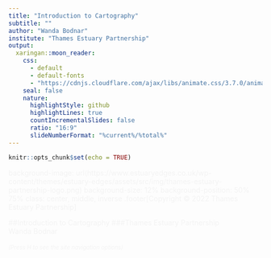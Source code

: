 ---
title: "Introduction to Cartography"
subtitle: ""
author: "Wanda Bodnar"
institute: "Thames Estuary Partnership"
output:
  xaringan::moon_reader:
    css:
      - default
      - default-fonts 
      - "https://cdnjs.cloudflare.com/ajax/libs/animate.css/3.7.0/animate.min.css"
    seal: false
    nature:
      highlightStyle: github
      highlightLines: true
      countIncrementalSlides: false
      ratio: "16:9"
      slideNumberFormat: "%current%/%total%"
---

```{r setup, echo = FALSE, message = FALSE, warning = FALSE}
knitr::opts_chunk$set(echo = TRUE)
```

background-image: url(https://www.estuaryedges.co.uk/wp-content/themes/estuary-edges/assets/src/img/thames-estuary-partnership-logo.png)
background-size: 12%
background-position: 50% 75%
class: center, middle, inverse
.footer[Copyright © 2022 Thames Estuary Partnership]


##Introduction to Cartography
###Thames Estuary Partnership <br> Wanda Bodnar <br><br> <i style=font-size:80%;>(Press H to see the site navigation options)</i>
<br>
<br>
<br>

<style>
h1, h2, h3, h4, h5, p {
  color: #f3f3f3;
}
.inverse {
  background-color: #101720;
}
.inverse h1, .inverse h2, .inverse h3, .inverse h4, .inverse h5, .inverse p {
  color: #f3f3f3;
}
.footer {
    color: #a5704a;
    position: fixed;
    top: 96%;
    left: 0;
    text-align: center;
    width: 100%;
    font-size:50%;
}
<style>

---

background-image: url(https://raw.githubusercontent.com/ThamesEstuaryPartnership/roadmap/main/img/1.png)
background-size: cover
.text[© Johannes Plenio]

<style>
.text {
    color: #ffffff;
    position: fixed;
    top: 96%;
    left: 2%;
    text-align: left;
    width: 100%;
    font-size:50%;
}
<style>

---

background-image: url(https://www.estuaryedges.co.uk/wp-content/themes/estuary-edges/assets/src/img/thames-estuary-partnership-logo.png)
background-size: 100px
background-position: 98% 4%

### Table of contents

--

* Spatial thinking & intelligence

--

* History 

--

* Map making

--

* Map types

--

* Map design

--

* Summary

--

* Case studies

<style>
h1, h2, h3, p {
  color: #003462;
}
<style>

---

class: center, middle, inverse

#Spatial thinking & intelligence

<br>
<style>
.inverse h1, .inverse h2, .inverse h3, .inverse h4, .inverse h5, .inverse p {
  color: #f3f3f3;
}
.inverse h6 {
  color: #fff2f4;
}
a:link {
  color: #019ed8;
}
a:visited {
  color: #019ed8;
}
.footer {
    color: #a5704a;
    position: fixed;
    top: 96%;
    left: 0;
    text-align: center;
    width: 100%;
    font-size:50%;
}
<style>

---

background-image: url(https://www.estuaryedges.co.uk/wp-content/themes/estuary-edges/assets/src/img/thames-estuary-partnership-logo.png)
background-size: 100px
background-position: 98% 4%

### Spatial thinking & intelligence

*"An important set of competencies for examining the world around us. These skills enable the geographer to visualise and analyse spatial relationships between objects, such as location, distance, direction, shape and pattern."* (The Association of American Geographers, 2008)

--

The capacity to imagine or visualise: 

--

<center><img src="https://raw.githubusercontent.com/ThamesEstuaryPartnership/booklet/main/Figures/carto1.png" width = "700" height = "auto"></center>
<center><p class="caption"></p></center>

--

- Positions of objects

--

- Their shapes

--

- Their spatial relations to one another and the movement they make to form new spatial relations


<style>
h1, h2, h3, p, ul {
  color: #003462;
}
<style>

---

background-image: url(https://www.estuaryedges.co.uk/wp-content/themes/estuary-edges/assets/src/img/thames-estuary-partnership-logo.png)
background-size: 100px
background-position: 98% 4%

### Spatial thinking & intelligence

For example:

--

- Packing up a bag

--

- Jigsaw puzzle

--

- Getting from A to B (e.g. Google Maps or hardcopy map)

--

- Assembling a furniture

<center><img src="https://cartoonresearch.com/wp-content/uploads/2015/05/Friends1.jpg" width = "400" height = "auto"></center>
<center><p class="caption"></p></center>


<style>
h1, h2, h3, p, ul {
  color: #003462;
}
<style>

---

background-image: url(https://www.estuaryedges.co.uk/wp-content/themes/estuary-edges/assets/src/img/thames-estuary-partnership-logo.png)
background-size: 100px
background-position: 98% 4%

### Spatial thinking & intelligence

Skills:

- Spatial perception: the ability to perceive spatial relationships in respect to the orientation of one’s body.

<center><img src="https://raw.githubusercontent.com/ThamesEstuaryPartnership/booklet/main/Figures/carto2.png" width = "800" height = "auto"></center>
<center><p class="caption"></p></center>

<style>
h1, h2, h3, p, ul {
  color: #003462;
}
<style>

---

background-image: url(https://www.estuaryedges.co.uk/wp-content/themes/estuary-edges/assets/src/img/thames-estuary-partnership-logo.png)
background-size: 100px
background-position: 98% 4%

### Spatial thinking & intelligence

Skills:

- Mental rotation: manipulation of objects in our head.

<center><img src="https://raw.githubusercontent.com/ThamesEstuaryPartnership/booklet/main/Figures/carto3.jpg" width = "500" height = "auto"></center>
<center><p class="caption"></p></center>


<style>
h1, h2, h3, p, ul {
  color: #003462;
}
<style>

---

background-image: url(https://www.estuaryedges.co.uk/wp-content/themes/estuary-edges/assets/src/img/thames-estuary-partnership-logo.png)
background-size: 100px
background-position: 98% 4%

### Spatial thinking & intelligence

Skills:

- Disembedding: separating objects from a complicated background.

<center><img src="https://www.frontiersin.org/files/Articles/502247/frym-08-00050-HTML-r1/image_m/figure-2.jpg" width = "350" height = "auto"></center>
<center><p class="caption">(Souce: frontiers)</p></center>

<style>
h1, h2, h3, p, il, ul, p.caption {
  color: #003462;
}
<style>

---

background-image: url(https://www.estuaryedges.co.uk/wp-content/themes/estuary-edges/assets/src/img/thames-estuary-partnership-logo.png)
background-size: 100px
background-position: 98% 4%

### Spatial thinking & intelligence

Skills:

- Spatial scaling: transforming information between different sizes.

<center><img src="https://www.frontiersin.org/files/Articles/502247/frym-08-00050-HTML-r1/image_m/figure-3.jpg" width = "500" height = "auto"></center>
<center><p class="caption">(Souce: frontiers)</p></center>

<style>
h1, h2, h3, p, il, ul, p.caption {
  color: #003462;
}
<style>

---

background-image: url(https://www.estuaryedges.co.uk/wp-content/themes/estuary-edges/assets/src/img/thames-estuary-partnership-logo.png)
background-size: 100px
background-position: 98% 4%

### Spatial thinking & intelligence

Skills:

- Navigation: moving around in the environment.

<center><img src="https://s3.amazonaws.com/gs-waymarking-images/321a9322-e7e8-4827-8cfc-72c07c759fd4.jpg" width = "600" height = "auto"></center>
<center><p class="caption"></p></center>

<style>
h1, h2, h3, p, ul {
  color: #003462;
}
<style>

---

background-image: url(https://www.estuaryedges.co.uk/wp-content/themes/estuary-edges/assets/src/img/thames-estuary-partnership-logo.png)
background-size: 100px
background-position: 98% 4%

### Spatial thinking & intelligence

Skills:

- Recognising patterns and shapes: the ability to retain an image of the simple figure in mind, and look for it by suppressing objects irrelevant to the task at hand.


<center><img src="https://images.immediate.co.uk/production/volatile/sites/21/2019/03/1282046685197-1pvexfsuoinjn-e19ad83.jpg?webp=true&quality=90&resize=620%2C413" width = "500" height = "auto"></center>
--

<center><h3>What is wrong with this map?</h3></center>

<style>
h1, h2, h3, p, il, ul, p.caption {
  color: #003462;
}
<style>

???

Full docking stations are shown in red with a yellow circle around them, whilst nearly full are red with a sliding scale down through purple to blue with a blue outline – the latter being totally empty.
https://www.bikeradar.com/news/new-map-reveals-use-patterns-of-boris-bikes/

---

background-image: url(https://www.estuaryedges.co.uk/wp-content/themes/estuary-edges/assets/src/img/thames-estuary-partnership-logo.png)
background-size: 100px
background-position: 98% 4%

### Spatial thinking & intelligence

Why is spatial thinking important?

--

When looking at a map, it is good to be able identify spatial relationships:

 - Adjacent 
 
<center><img src="https://raw.githubusercontent.com/ThamesEstuaryPartnership/booklet/main/Figures/next.png" width = "700" height = "auto"></center>


<style>
h1, h2, h3, p, ul {
  color: #003462;
}
<style>

---

background-image: url(https://www.estuaryedges.co.uk/wp-content/themes/estuary-edges/assets/src/img/thames-estuary-partnership-logo.png)
background-size: 100px
background-position: 98% 4%

### Spatial thinking & intelligence

Why is spatial thinking important?

When looking at a map, it is good to be able identify spatial relationships:
 
 - Intersect

<center><img src="https://raw.githubusercontent.com/ThamesEstuaryPartnership/booklet/main/Figures/inter.png" width = "700" height = "auto"></center>
 
<style>
h1, h2, h3, p, ul {
  color: #003462;
}
<style>

---

background-image: url(https://www.estuaryedges.co.uk/wp-content/themes/estuary-edges/assets/src/img/thames-estuary-partnership-logo.png)
background-size: 100px
background-position: 98% 4%

### Spatial thinking & intelligence

Why is spatial thinking important?

When looking at a map, it is good to be able identify spatial relationships:

 - Contain
 
<center><img src="https://raw.githubusercontent.com/ThamesEstuaryPartnership/booklet/main/Figures/contains.png" width = "700" height = "auto"></center>
 
<style>
h1, h2, h3, p, ul {
  color: #003462;
}
<style>

---

background-image: url(https://www.estuaryedges.co.uk/wp-content/themes/estuary-edges/assets/src/img/thames-estuary-partnership-logo.png)
background-size: 100px
background-position: 98% 4%

### Spatial thinking & intelligence

Why is spatial thinking important?

When looking at a map, it is good to be able identify spatial relationships:
 
 - Overlap
 
 <center><img src="https://raw.githubusercontent.com/ThamesEstuaryPartnership/booklet/main/Figures/overlap.png" width = "700" height = "auto"></center>

<style>
h1, h2, h3, p, ul {
  color: #003462;
}
<style>

---

class: center, middle, inverse

#History

<br>
<style>
.inverse h1, .inverse h2, .inverse h3, .inverse h4, .inverse h5, .inverse p {
  color: #f3f3f3;
}
.inverse h6 {
  color: #fff2f4;
}
a:link {
  color: #019ed8;
}
a:visited {
  color: #019ed8;
}
.footer {
    color: #a5704a;
    position: fixed;
    top: 96%;
    left: 0;
    text-align: center;
    width: 100%;
    font-size:50%;
}
<style>

---

background-image: url(https://www.estuaryedges.co.uk/wp-content/themes/estuary-edges/assets/src/img/thames-estuary-partnership-logo.png)
background-size: 100px
background-position: 98% 4%

### History

Çatalhöyük Map

<center><img src="https://raw.githubusercontent.com/ThamesEstuaryPartnership/booklet/main/Figures/catal_huyuk_map.jpg" width = "1000" height = "auto"></center>
<center><p class="caption">Çatalhöyük Map (Source: Cartography blog)</p></center>

<style>
h1, h2, h3, p, il, ul, p.caption {
  color: #003462;
}
<style>

???

The oldest existing map was created around 6200 BC in Turkey. It may depict a volcanic eruption 8,900 years ago.

---

background-image: url(https://www.estuaryedges.co.uk/wp-content/themes/estuary-edges/assets/src/img/thames-estuary-partnership-logo.png)
background-size: 100px
background-position: 98% 4%

### History

Babylonian Map of the World (Imago Mundi)

<center><img src="https://upload.wikimedia.org/wikipedia/commons/b/bc/The_Babylonian_map_of_the_world%2C_from_Sippar%2C_Mesopotamia..JPG" width = "650" height = "auto"></center>
<center><p class="caption">Imago Mundi (Source: Wikipedia)</p></center>

<style>
h1, h2, h3, p, il, ul, p.caption {
  color: #003462;
}
<style>

???

This is a Babylonian clay tablet containing a labelled illustration of the known world dated to roughly the 6th century BC.

---

background-image: url(https://www.estuaryedges.co.uk/wp-content/themes/estuary-edges/assets/src/img/thames-estuary-partnership-logo.png)
background-size: 100px
background-position: 98% 4%

### History

Anaximander map

<center><img src="https://digitalmapsoftheancientworld.files.wordpress.com/2019/06/800px-anaximander_world_map-en.svg_.png" width = "400" height = "auto"></center>
<center><p class="caption">Reconstruction of Anaximander’s Map (Source: Digital Maps of the Ancient World)</p></center>

<style>
h1, h2, h3, p, il, ul, p.caption {
  color: #003462;
}
<style>

???

This map was one of the first maps of the world which was circular in form and showed the known lands grouped around the Aegean Sea at the center, surrounded by the ocean.

---

background-image: url(https://www.estuaryedges.co.uk/wp-content/themes/estuary-edges/assets/src/img/thames-estuary-partnership-logo.png)
background-size: 100px
background-position: 98% 4%

### History

Tabula Rogeriana

<center><img src="https://upload.wikimedia.org/wikipedia/commons/a/a1/TabulaRogeriana_upside-down.jpg" width = "900" height = "auto"></center>
<center><p class="caption">Tabula Rogeriana (Source: Wikipedia)</p></center>

<style>
h1, h2, h3, p, il, ul, p.caption {
  color: #003462;
}
<style>

???

*Tabula Rogeriana* is a world map created by the Arab geographer Muhammad al-Idrisi in 1154. The map was later used by Christopher Columbus and Vasco Da Gama for their voyages in America and India.

---

background-image: url(https://www.estuaryedges.co.uk/wp-content/themes/estuary-edges/assets/src/img/thames-estuary-partnership-logo.png)
background-size: 100px
background-position: 98% 4%

### History

Mercator map

<center><img src="https://upload.wikimedia.org/wikipedia/commons/b/b2/Mercator_1569.png" width = "700" height = "auto"></center>
<center><p class="caption">Mercator map (Source: Wikipedia)</p></center>

<style>
h1, h2, h3, p, il, ul, p.caption {
  color: #003462;
}
<style>

???

The Mercator map was created by Flemish geographer and cartographer Gerardus Mercator in 1569. This was the first attempt to project Earth on a flat surface.

---

background-image: url(https://www.estuaryedges.co.uk/wp-content/themes/estuary-edges/assets/src/img/thames-estuary-partnership-logo.png)
background-size: 100px
background-position: 98% 4%

### History

John Snow’s map

<center><img src="https://media.nationalgeographic.org/assets/photos/000/276/27636.jpg" width = "600" height = "auto"></center>
<center><p class="caption">John Snow's cholera map - the black circles stacked show the the number of cases (Source: NG)</p></center>

<style>
h1, h2, h3, p, il, ul, p.caption {
  color: #003462;
}
<style>

???

In 1854 Doctor John Snow mapped the cases of the deadly cholera epidemic in London's Broad Street region and was able to trace the cholera outbreak to a single infected water pump. Snow's research was the first example of combining public health research and geography.

---

background-image: url(https://www.estuaryedges.co.uk/wp-content/themes/estuary-edges/assets/src/img/thames-estuary-partnership-logo.png)
background-size: 100px
background-position: 98% 4%

### History

Interactive story maps

<center><a target="_blank" href="https://www.nytimes.com/interactive/2020/03/22/world/coronavirus-spread.html"><img alt="" src="https://raw.githubusercontent.com/ThamesEstuaryPartnership/thames-learn/main/Figures/figure0.gif" width = 750" height = "auto"></a></center>
<center><p class="caption">How the Virus Got Out (Source: The New York Times) <br><i>Click on the image to see the map<i></p></center>

<style>
h1, h2, h3, p {
  color: #003462;
}
<style>

???

The use of interactive maps to tell stories is increasingly common, especially in journalism. 
The interactive story map below was made by The New York Times and it tells the story of how the SARS-CoV-2 virus got out of Wuhan, China.

---

background-image: url(https://www.estuaryedges.co.uk/wp-content/themes/estuary-edges/assets/src/img/thames-estuary-partnership-logo.png)
background-size: 100px
background-position: 98% 4%

### History

Real-time maps

<center><a target="_blank" href="https://earth.nullschool.net/#current/wind/surface/level/orthographic=-24.56,27.33,325"><img alt="" src="https://raw.githubusercontent.com/ThamesEstuaryPartnership/booklet/main/Figures/earthwind.gif" width = 750" height = "auto"></a></center>
<center><p class="caption">Earth Wind Map <br> <i>Click on the image to see the map<i></p></center>

<style>
h1, h2, h3, p, p.caption {
  color: #003462;
}
<style>

???

The Earth Wind Map was developed by [Cameron Beccario](https://twitter.com/cambecc?lang=en) in 2013. It combines computer science and cartography to visualise real-time data. 

---

class: center, middle, inverse

# Map making

<br>
<style>
.inverse h1, .inverse h2, .inverse h3, .inverse h4, .inverse h5, .inverse p {
  color: #f3f3f3;
}
.inverse h6 {
  color: #fff2f4;
}
a:link {
  color: #019ed8;
}
a:visited {
  color: #019ed8;
}
.footer {
    color: #a5704a;
    position: fixed;
    top: 96%;
    left: 0;
    text-align: center;
    width: 100%;
    font-size:50%;
}
<style>

---

background-image: url(https://www.estuaryedges.co.uk/wp-content/themes/estuary-edges/assets/src/img/thames-estuary-partnership-logo.png)
background-size: 100px
background-position: 98% 4%

### Map making

--

Things to consider:

--

- Purpose of the map: 

 - Why am I making this map? 
 - What is the story that I want to tell?
 
--

- Audience: 
  - Who is it for? Novices? Experts? 
  - Why are they interested?
  
--

- Map type: 
  - What do I want to show with the map? 
  - What kind of data am I using?

--

- Map design: 
  - Is my map easy to read and interpret? 
  - Am I using visual variables and hierarchy in a right way? 
  - Is my map the right scale?


<style>
h1, h2, h3, p, ul {
  color: #003462;
}
<style>

---

class: center, middle, inverse

#Map types

<br>
<style>
.inverse h1, .inverse h2, .inverse h3, .inverse h4, .inverse h5, .inverse p {
  color: #f3f3f3;
}
.inverse h6 {
  color: #fff2f4;
}
a:link {
  color: #019ed8;
}
a:visited {
  color: #019ed8;
}
.footer {
    color: #a5704a;
    position: fixed;
    top: 96%;
    left: 0;
    text-align: center;
    width: 100%;
    font-size:50%;
}
<style>

---

background-image: url(https://www.estuaryedges.co.uk/wp-content/themes/estuary-edges/assets/src/img/thames-estuary-partnership-logo.png)
background-size: 100px
background-position: 98% 4%

### Map types

- Reference maps

```{r  out.width = "100%", out.height = "70%", message = F, warning = F, echo = F}
library(leaflet)
leaflet() %>% 
  addTiles(options = providerTileOptions(minZoom = 10, maxZoom = 18)) %>%
  setView(lng = -0.1, lat = 51.52, zoom = 14)
```

<style>
h1, h2, h3, p, p.caption {
  color: #003462;
}
<style>

???

Reference maps are those that are constructed for a general audience and emphasizes a variety of natural and man-made features. It is used for a wide variety of activities. 

---

background-image: url(https://www.estuaryedges.co.uk/wp-content/themes/estuary-edges/assets/src/img/thames-estuary-partnership-logo.png)
background-size: 100px
background-position: 98% 4%

### Map types

- Thematic maps

  - Qualitative maps: show the spatial distribution of single theme of nominal data (e.g. time zones). 
  
<center><img src="http://2.bp.blogspot.com/-TSm48o1OTWw/Uh4IY4aYA-I/AAAAAAAAFD8/WKg8MP_6kak/s1600/Clock.gif" width = "700" height = "auto"></center>
<center><p class="caption">Time zones</p></center>

<style>
h1, h2, h3, p, p.caption {
  color: #003462;
}
<style>

---

background-image: url(https://www.estuaryedges.co.uk/wp-content/themes/estuary-edges/assets/src/img/thames-estuary-partnership-logo.png)
background-size: 100px
background-position: 98% 4%

### Map types

- Thematic maps

  - Quantitative maps display the spatial aspects of numerical data (single, multiple).
    
    **Choropleth map** (continuous data) 

<center><img src="https://raw.githubusercontent.com/ThamesEstuaryPartnership/booklet/main/Figures/2unnamed-chunk-3-1.png" width = "500" height = "auto"></center>
<center><p class="caption">Population per state in 2019</p></center>
    

<style>
h1, h2, h3, p, p.caption {
  color: #003462;
}
<style>

---

background-image: url(https://www.estuaryedges.co.uk/wp-content/themes/estuary-edges/assets/src/img/thames-estuary-partnership-logo.png)
background-size: 100px
background-position: 98% 4%

### Map types

- Thematic maps

  - Quantitative maps display the spatial aspects of numerical data (single, multiple). 
  
    **Isopleth map** (continuous data)

<center><img src="https://raw.githubusercontent.com/ThamesEstuaryPartnership/booklet/main/Figures/japan.png" width = "550" height = "auto"></center>
<center><p class="caption">2011 Tōhoku tsunami (Source: Esri)</p></center>

<style>
h1, h2, h3, p, p.caption {
  color: #003462;
}
<style>

---

background-image: url(https://www.estuaryedges.co.uk/wp-content/themes/estuary-edges/assets/src/img/thames-estuary-partnership-logo.png)
background-size: 100px
background-position: 98% 4%

### Map types

- Thematic maps

  - Quantitative maps display the spatial aspects of numerical data (single, multiple). 
  
    **Dot density map** (discrete data)

<center><img src="https://raw.githubusercontent.com/ThamesEstuaryPartnership/booklet/main/Figures/dotdens.gif" width = "400" height = "auto"></center>
<center><p class="caption">Spread of SARS-CoV-2 in London (March 2020)</p></center>

<style>
h1, h2, h3, p, p.caption {
  color: #003462;
}
<style>

---

background-image: url(https://www.estuaryedges.co.uk/wp-content/themes/estuary-edges/assets/src/img/thames-estuary-partnership-logo.png)
background-size: 100px
background-position: 98% 4%

### Map types

- Thematic maps

  - Quantitative maps display the spatial aspects of numerical data (single, multiple). 
  
    **Proportional/graduated symbol map** (discrete data)
    
<center><img src="https://raw.githubusercontent.com/ThamesEstuaryPartnership/booklet/main/Figures/2unnamed-chunk-4-1.png" width = "500" height = "auto"></center>
<center><p class="caption">The 1000 biggest cities in mainland US</p></center>

<style>
h1, h2, h3, p, p.caption {
  color: #003462;
}
<style>

---

background-image: url(https://www.estuaryedges.co.uk/wp-content/themes/estuary-edges/assets/src/img/thames-estuary-partnership-logo.png)
background-size: 100px
background-position: 98% 4%

### Map types

- Thematic maps

  - Cartograms
  
<center><img src="https://raw.githubusercontent.com/ThamesEstuaryPartnership/booklet/main/Figures/2unnamed-chunk-5-1.png" width = "550" height = "auto"></center>
<center><p class="caption">Population per state in 2019</p></center>


<style>
h1, h2, h3, p, p.caption {
  color: #003462;
}
<style>

???

**Cartogram** is a type of thematic map (a variant of the proportional/graduated symbol maps) where data is mapped by altering the shape and size of an area based on the data associated with the area.

---

background-image: url(https://www.estuaryedges.co.uk/wp-content/themes/estuary-edges/assets/src/img/thames-estuary-partnership-logo.png)
background-size: 100px
background-position: 98% 4%

### Map types

- Thematic maps

  - Cartograms - grid, dorling, tilegram
  
<center><img src="https://raw.githubusercontent.com/ThamesEstuaryPartnership/booklet/main/Figures/2unnamed-chunk-6-1.png" width = "550" height = "auto"></center>
<center><p class="caption">US Election 2020 - gridmap</p></center>


<style>
h1, h2, h3, p, p.caption {
  color: #003462;
}
<style>

???

**Cartogram** is a type of thematic map (a variant of the proportional/graduated symbol maps) where data is mapped by altering the shape and size of an area based on the data associated with the area.

---

background-image: url(https://www.estuaryedges.co.uk/wp-content/themes/estuary-edges/assets/src/img/thames-estuary-partnership-logo.png)
background-size: 100px
background-position: 98% 4%

### Map types

- Thematic maps

  - Cartograms - grid, dorling, tilegram
  
<center><img src="https://raw.githubusercontent.com/ThamesEstuaryPartnership/booklet/main/Figures/carto4.png" width = "420" height = "auto"></center>
<center><p class="caption">US Election 2020 - dorling</p></center>


<style>
h1, h2, h3, p, p.caption {
  color: #003462;
}
<style>

???

**Cartogram** is a type of thematic map (a variant of the proportional/graduated symbol maps) where data is mapped by altering the shape and size of an area based on the data associated with the area.

---

background-image: url(https://www.estuaryedges.co.uk/wp-content/themes/estuary-edges/assets/src/img/thames-estuary-partnership-logo.png)
background-size: 100px
background-position: 98% 4%

### Map types

- Thematic maps

  - Cartograms - grid, dorling, tilegram
  
<center><iframe src='https://flo.uri.sh/visualisation/5197211/embed' frameborder='0' scrolling='no' style='width:100%;height:400px;' sandbox='allow-same-origin allow-forms allow-scripts allow-downloads allow-popups allow-popups-to-escape-sandbox allow-top-navigation-by-user-activation'></iframe></center>
<center><p class="caption">US Election 2020 - tilegram</p></center>


<style>
h1, h2, h3, p, p.caption {
  color: #003462;
}
<style>

???

**Cartogram** is a type of thematic map (a variant of the proportional/graduated symbol maps) where data is mapped by altering the shape and size of an area based on the data associated with the area.

---

background-image: url(https://www.estuaryedges.co.uk/wp-content/themes/estuary-edges/assets/src/img/thames-estuary-partnership-logo.png)
background-size: 100px
background-position: 98% 4%

### Map types

- Thematic maps

  - Flowmap

<center><iframe src='https://wandabodnar.github.io/flowmap/transatlantic.html' frameborder='0' scrolling='no' style='width:100%;height:400px;'></iframe></center>
<center><p class="caption">Trans-Atlantic Slave Trade</p></center>

<style>
h1, h2, h3, p, p.caption {
  color: #003462;
}
<style>

???

**Flow map** is also a type of thematic map that uses linear symbols to represent movement.

---

background-image: url(https://www.estuaryedges.co.uk/wp-content/themes/estuary-edges/assets/src/img/thames-estuary-partnership-logo.png)
background-size: 100px
background-position: 98% 4%

### Map types

- Topographic maps

<center><img src="https://raw.githubusercontent.com/ThamesEstuaryPartnership/booklet/main/Figures/topo.png" width = "750" height = "auto"></center>
<center><p class="caption">Thames River Basin</p></center>

<style>
h1, h2, h3, p, p.caption {
  color: #003462;
}
<style>

???

Maps that show a topographic description of an area with the use of contour lines or shades to show elevation.

---

background-image: url(https://www.estuaryedges.co.uk/wp-content/themes/estuary-edges/assets/src/img/thames-estuary-partnership-logo.png)
background-size: 100px
background-position: 98% 4%

### Map types

- Topological maps

<center><img src="https://www.tokyometro.jp/en/subwaymap/img/img_01.png" width = "600" height = "auto"></center>
<center><p class="caption">Tokyo subway map</p></center>

<style>
h1, h2, h3, p, p.caption {
  color: #003462;
}
<style>

???

Maps that are only concerned with relative locations of features on the map e.g. subway maps. 

---

background-image: url(https://www.estuaryedges.co.uk/wp-content/themes/estuary-edges/assets/src/img/thames-estuary-partnership-logo.png)
background-size: 100px
background-position: 98% 4%

### Map types

- Cartometric maps

<center><img src="https://seahistory.org/wp-content/uploads/nautical-chart.jpg" width = "650" height = "auto"></center>
<center><p class="caption">Nautical map of Provincetown, Massachusetts</p></center>

<style>
h1, h2, h3, p, p.caption {
  color: #003462;
}
<style>

???

Maps that focus on specific measurements such as area or distance e.g. nautical and aeronautical charts.

---

class: center, middle, inverse

#Break

<br>
<style>
.inverse h1, .inverse h2, .inverse h3, .inverse h4, .inverse h5, .inverse p {
  color: #f3f3f3;
}
.inverse h6 {
  color: #fff2f4;
}
a:link {
  color: #019ed8;
}
a:visited {
  color: #019ed8;
}
.footer {
    color: #a5704a;
    position: fixed;
    top: 96%;
    left: 0;
    text-align: center;
    width: 100%;
    font-size:50%;
}
<style>

---

class: center, middle, inverse

#Map design

<br>
<style>
.inverse h1, .inverse h2, .inverse h3, .inverse h4, .inverse h5, .inverse p {
  color: #f3f3f3;
}
.inverse h6 {
  color: #fff2f4;
}
a:link {
  color: #019ed8;
}
a:visited {
  color: #019ed8;
}
.footer {
    color: #a5704a;
    position: fixed;
    top: 96%;
    left: 0;
    text-align: center;
    width: 100%;
    font-size:50%;
}
<style>

---

background-image: url(https://www.estuaryedges.co.uk/wp-content/themes/estuary-edges/assets/src/img/thames-estuary-partnership-logo.png)
background-size: 100px
background-position: 98% 4%

### Map design

--

When it comes to designing a map there is no one formula for a good design, however, key things needs to be considered. 

These include: 

--

- Projection

--

- Symbology - Colours

--

- Scale

--

- Legend

--

- Labeling

--

- Titles and additional text

--

- North arrow and inset map

--

- Layout

<style>
h1, h2, h3, p, p.caption {
  color: #003462;
}
<style>

???

---

background-image: url(https://www.estuaryedges.co.uk/wp-content/themes/estuary-edges/assets/src/img/thames-estuary-partnership-logo.png)
background-size: 100px
background-position: 98% 4%

### Map design

- Projection

--

.pull-left[

Let’s imagine the Earth (3D) flattened out (2D)...


<center><img src="https://mangomap.com/assets/images/projection.gif" width = "350" height = "auto"></center>

]

--

.pull-right[

Notice that the shape and size of the continents is different. 

This distortion occurs because the curved surface becomes flat subsequently affecting **shape**, **area**, **distance** and **direction**. 

The different types of projections will preserve and/or distort different attributes.

]

<style>
h1, h2, h3, p, p.caption {
  color: #003462;
}
<style>

???

---

background-image: url(https://www.estuaryedges.co.uk/wp-content/themes/estuary-edges/assets/src/img/thames-estuary-partnership-logo.png)
background-size: 100px
background-position: 98% 4%

### Map design

- Projection

--

**Projection** is the process of converting the three-dimensional spherical Earth onto a two-dimensional flat surface (e.g. map, chart or computer screen)

<center><img src="https://raw.githubusercontent.com/ThamesEstuaryPartnership/booklet/main/Figures/proj.png" width = "800" height = "auto"></center>
 

<style>
h1, h2, h3, p, p.caption {
  color: #003462;
}
<style>

???

---

background-image: url(https://www.estuaryedges.co.uk/wp-content/themes/estuary-edges/assets/src/img/thames-estuary-partnership-logo.png)
background-size: 100px
background-position: 98% 4%

### Map design

- Projection

--

The type of projection can be based on the projection *surface* (i.e. where the flat surface is placed on the surface of the globe) and the *properties* that the projection preserves.

Projection by surface:

--

1, Planar/Azumithal: A plane is placed over the globe.

<center><img src="https://raw.githubusercontent.com/ThamesEstuaryPartnership/booklet/main/Figures/figure7.jpg" width = "900" height = "auto"></center>
 

<style>
h1, h2, h3, p, p.caption {
  color: #003462;
}
<style>

???

---

background-image: url(https://www.estuaryedges.co.uk/wp-content/themes/estuary-edges/assets/src/img/thames-estuary-partnership-logo.png)
background-size: 100px
background-position: 98% 4%

### Map design

- Projection

The type of projection can be based on the projection *surface* (i.e. where the flat surface is placed on the surface of the globe) and the *properties* that the projection preserves.

Projection by surface:

--

2, Conical: A cone is placed over the globe. Conic projection can be either tangent or secant.

<center><img src="https://raw.githubusercontent.com/ThamesEstuaryPartnership/booklet/main/Figures/figure9.jpg" width = "550" height = "auto"></center>
 

<style>
h1, h2, h3, p, p.caption {
  color: #003462;
}
<style>

???

---

background-image: url(https://www.estuaryedges.co.uk/wp-content/themes/estuary-edges/assets/src/img/thames-estuary-partnership-logo.png)
background-size: 100px
background-position: 98% 4%

### Map design

- Projection

The type of projection can be based on the projection *surface* (i.e. where the flat surface is placed on the surface of the globe) and the *properties* that the projection preserves.

Projection by surface:

--

3, Cylindrical: A cylinder is placed over the globe that can touch either along a latitude line (normal), a longitude line (transverse) or another line (oblique).

<center><img src="https://raw.githubusercontent.com/ThamesEstuaryPartnership/booklet/main/Figures/figure10.jpg" width = "800" height = "auto"></center>
 

<style>
h1, h2, h3, p, p.caption {
  color: #003462;
}
<style>

???

---

background-image: url(https://www.estuaryedges.co.uk/wp-content/themes/estuary-edges/assets/src/img/thames-estuary-partnership-logo.png)
background-size: 100px
background-position: 98% 4%

### Map design

- Projection

The type of projection can be based on the projection *surface* (i.e. where the flat surface is placed on the surface of the globe) and the *properties* that the projection preserves.

Projection by metric property:

--

- Equal-area: preserves areal relationships.

--

- Conformal: preserves local angles.

--

- Azimuthal: correct directions from the centre of the map are maintained.

--

- Equidistant: displays the true distance from one or two points on the map to any other point on the map or along specific lines.

--

- Compromise: do not entirely preserve any property but instead provide a balance of distortion between the various properties.
 

<style>
h1, h2, h3, p, p.caption {
  color: #003462;
}
<style>

???

---

background-image: url(https://www.estuaryedges.co.uk/wp-content/themes/estuary-edges/assets/src/img/thames-estuary-partnership-logo.png)
background-size: 100px
background-position: 98% 4%

### Map design

Projection examples

**Gall-Peters**

This projection maps all areas in their correct sizes relative to each other, however, it distorts their shapes.

<center><img src="https://raw.githubusercontent.com/ThamesEstuaryPartnership/booklet/main/Figures/2unnamed-chunk-13-1.png" width = "600" height = "auto"></center>
 

<style>
h1, h2, h3, p, p.caption {
  color: #003462;
}
<style>

???

---

background-image: url(https://www.estuaryedges.co.uk/wp-content/themes/estuary-edges/assets/src/img/thames-estuary-partnership-logo.png)
background-size: 100px
background-position: 98% 4%

### Map design

Projection examples

**Winkel Tripel**

This projection has the lowest area distortions among compromise projections for small-scale mapping.

<center><img src="https://raw.githubusercontent.com/ThamesEstuaryPartnership/booklet/main/Figures/2unnamed-chunk-16-1.png" width = "600" height = "auto"></center>
 

<style>
h1, h2, h3, p, p.caption {
  color: #003462;
}
<style>

???

---

background-image: url(https://www.estuaryedges.co.uk/wp-content/themes/estuary-edges/assets/src/img/thames-estuary-partnership-logo.png)
background-size: 100px
background-position: 98% 4%

### Map design

Projection examples

**Van der Grinten**

This projection is neither equal area nor conformal, it shows the globe on a circle with distorted polar regions.

<center><img src="https://raw.githubusercontent.com/ThamesEstuaryPartnership/booklet/main/Figures/2unnamed-chunk-15-1.png" width = "600" height = "auto"></center>
 

<style>
h1, h2, h3, p, p.caption {
  color: #003462;
}
<style>

???

---

background-image: url(https://www.estuaryedges.co.uk/wp-content/themes/estuary-edges/assets/src/img/thames-estuary-partnership-logo.png)
background-size: 100px
background-position: 98% 4%

### Map design

Projection examples

**Mercator**

This projection distort the shape and relative size of continents, particularly near the poles. Example: [True size of](https://thetruesize.com/)

<center><img src="https://upload.wikimedia.org/wikipedia/commons/7/73/Mercator_projection_Square.JPG" width = "350" height = "auto"></center>
 

<style>
h1, h2, h3, p, p.caption {
  color: #003462;
}
<style>

???

---

background-image: url(https://www.estuaryedges.co.uk/wp-content/themes/estuary-edges/assets/src/img/thames-estuary-partnership-logo.png)
background-size: 100px
background-position: 98% 4%

### Map design

Projection examples

**Spilhaus**

<center><img src="https://www.esri.com/arcgis-blog/wp-content/uploads/2020/02/SpilhausLayoutPreview.jpg" width = "400" height = "auto"></center>
 

<style>
h1, h2, h3, p, p.caption {
  color: #003462;
}
<style>

???

This projection was authored by Athelstan F. Spilhaus, a South African-American geophysicist and oceanographer, in 1942. It centers around Antarctica presenting the ocean as one body of water.

The Spilhaus projection is becoming more and more popular and it is being used to highlight that the planet is covered by one ocean (see Drop the S for more detail).

---

background-image: url(https://www.estuaryedges.co.uk/wp-content/themes/estuary-edges/assets/src/img/thames-estuary-partnership-logo.png)
background-size: 100px
background-position: 98% 4%

### Map design

- Projection

--

It is important to keep in mind that when a map is made distortion will always occur.

--

It is either area or shape that can be preserved, not both. 

--

Thus, the projection type used should be considered based on the data type and how the final map will be presented.


<style>
h1, h2, h3, p, p.caption {
  color: #003462;
}
<style>

???

---

background-image: url(https://www.estuaryedges.co.uk/wp-content/themes/estuary-edges/assets/src/img/thames-estuary-partnership-logo.png)
background-size: 100px
background-position: 98% 4%

### Map design

- Symbology

--

Location and properties are represented by symbols with different size, shape, colour, and pattern. Map symbol design relies heavily on the proper use of the visual variables shown below.

--

<center><img src="https://uploads-ssl.webflow.com/5f6a4786fa53db61032919f9/5fa44835ab735150a7e18135_visual_variables.png" width = "800" height = "auto"></center>
 

<style>
h1, h2, h3, p, p.caption {
  color: #003462;
}
<style>

???

---

background-image: url(https://www.estuaryedges.co.uk/wp-content/themes/estuary-edges/assets/src/img/thames-estuary-partnership-logo.png)
background-size: 100px
background-position: 98% 4%

### Map design

- Symbology -> Colours

--

*“Colour is a sensory response to electromagnetic radiation in a narrow part of the wavelength spectrum between roughly 380 and 700 nanometres, called the”visible band."*

--

<center><img src="https://i.pinimg.com/originals/67/79/97/677997677df408a2c44c718519dc32f5.png" width = "800" height = "auto"></center>
 

<style>
h1, h2, h3, p, p.caption {
  color: #003462;
}
<style>

???

Electromagnetic spectrum

---

background-image: url(https://www.estuaryedges.co.uk/wp-content/themes/estuary-edges/assets/src/img/thames-estuary-partnership-logo.png)
background-size: 100px
background-position: 98% 4%

### Map design

- Symbology -> Colours

--

Things around us appear to have different colours because they either absorb and reflect them or transmit them. 

<style>
h1, h2, h3, p, p.caption {
  color: #003462;
}
<style>

???

---

background-image: url(https://www.estuaryedges.co.uk/wp-content/themes/estuary-edges/assets/src/img/thames-estuary-partnership-logo.png)
background-size: 100px
background-position: 98% 4%

### Map design

- Symbology -> Colours

--

.pull-left[
For example, a blue shirt appears blue because the dye molecules in the fabric have absorbed the wavelengths of light from the violet/blue end of the spectrum and blue light is the only light that is reflected from the shirt. 
]

--

.pull-right[

<center><img src="https://lah.elearningontario.ca/CMS/public/exported_courses/SNC2P/exported/SNC2PU02/SNC2PU02/SNC2PU02A04/_images/LightAbsorptionReflection.jpg" width = "400" height = "auto"></center>

]


<style>
h1, h2, h3, p, p.caption {
  color: #003462;
}
<style>

???

---

background-image: url(https://www.estuaryedges.co.uk/wp-content/themes/estuary-edges/assets/src/img/thames-estuary-partnership-logo.png)
background-size: 100px
background-position: 98% 4%

### Map design

- Symbology -> Colours

--

.pull-left[

Why is the water blue?

Water molecules are better at absorbing light that arrives in longer wavelengths such as reds, oranges, yellows and greens. 

This leaves blue, which has a shorter wavelength to penetrate deeper, which in turns makes water look blue.
]

--

.pull-right[

<center><img src="https://static.wixstatic.com/media/ccef03_bdbcefd6ac13418bae04bb2641307298~mv2.jpg" width = "500" height = "auto"></center>

]


<style>
h1, h2, h3, p, p.caption {
  color: #003462;
}
<style>

???

---

background-image: url(https://www.estuaryedges.co.uk/wp-content/themes/estuary-edges/assets/src/img/thames-estuary-partnership-logo.png)
background-size: 100px
background-position: 98% 4%

### Map design

- Symbology -> Colours

--

.pull-left[
Why is the sky blue?

As the light reaches the atmosphere it is scattered by the tiny molecules of gas in the air (referred to as Rayleigh scattering). 

Shorter wavelengths are scattered the most, so more of the blue light is scattered towards our eyes, hence the sky appears blue to us. 
]

--

.pull-right[

<center><img src="https://static.wixstatic.com/media/ccef03_cc8ab5d466384bd89fbeca845d36e2cb~mv2.jpg" width = "500" height = "auto"></center>

]


<style>
h1, h2, h3, p, p.caption {
  color: #003462;
}
<style>

???

---

background-image: url(https://www.estuaryedges.co.uk/wp-content/themes/estuary-edges/assets/src/img/thames-estuary-partnership-logo.png)
background-size: 100px
background-position: 98% 4%

### Map design

- Symbology -> Colours

--

.pull-left[

During the map making process, colours will have an important role in emphasising qualitative and quantitative data. 

Colour is also one of the first components noticed by end-users.

]

--

.pull-right[

<center><img src="https://www.ox.ac.uk/sites/files/oxford/styles/ow_content_width/s3/media_wysiwyg/2_Brexit_percent.jpg?itok=FdeGVFkD" width = "400" height = "auto"></center>

]


<style>
h1, h2, h3, p, p.caption {
  color: #003462;
}
<style>

???

---

background-image: url(https://www.estuaryedges.co.uk/wp-content/themes/estuary-edges/assets/src/img/thames-estuary-partnership-logo.png)
background-size: 100px
background-position: 98% 4%

### Map design

- Symbology -> Colours

--

Colours are specified by mixing additive or subtractive colours.

--

**Additive colours**

--

.pull-left[

RGB: Red, green and blue produce the colour white when added together.

]

.pull-right[

<center><img src="https://static.photocdn.pt/images/articles/2016-3/color_theory/AdditiveColor.png" width = "400" height = "auto"></center>

]


<style>
h1, h2, h3, p, p.caption {
  color: #003462;
}
<style>

???

---

background-image: url(https://www.estuaryedges.co.uk/wp-content/themes/estuary-edges/assets/src/img/thames-estuary-partnership-logo.png)
background-size: 100px
background-position: 98% 4%

### Map design

- Symbology -> Colours

Colours are specified by mixing additive or subtractive colours.

**Additive colours**

--

.pull-left[

Modern computers can display over 16 million different colours using 255 shades of each red, green and blue.

The possibilities for mixing these three colours together can be represented as a three dimensional coordinate plane with the values for red, green and blue on each axis. 

This coordinate plane yields the RGB colour space.

]

.pull-right[

<center><img src="https://www.baslerweb.com/fp-1485687434/media/editorial/content_images/faqs/faq_RGB_1.gif" width = "500" height = "auto"></center>

]


<style>
h1, h2, h3, p, p.caption {
  color: #003462;
}
<style>

???

---

background-image: url(https://www.estuaryedges.co.uk/wp-content/themes/estuary-edges/assets/src/img/thames-estuary-partnership-logo.png)
background-size: 100px
background-position: 98% 4%

### Map design

- Symbology -> Colours

Colours are specified by mixing additive or subtractive colours.

**Additive colours**

--

.pull-left[

If all three colours are zero, it means that no light is emitted and the resulting colour is black (0, 0, 0).

If all three colours are set to their maximum values, the resulting colour is white (255, 255, 255).

]

.pull-right[

<center><img src="https://www.baslerweb.com/fp-1485687434/media/editorial/content_images/faqs/faq_RGB_1.gif" width = "500" height = "auto"></center>

]


<style>
h1, h2, h3, p, p.caption {
  color: #003462;
}
<style>

???

---

background-image: url(https://www.estuaryedges.co.uk/wp-content/themes/estuary-edges/assets/src/img/thames-estuary-partnership-logo.png)
background-size: 100px
background-position: 98% 4%

### Map design

- Symbology -> Colours

Colours are specified by mixing additive or subtractive colours.

**Additive colours**

--

.pull-left[

Two alternative representations of the RGB colour space were developed for computers to allow map makers (and designers) to mix colours more intuitively and work directly with visual variables such as hue, saturation, value/light.

HSY/HSL values are given on a cylindrical coordinate systems:

- Hue: Angle around the central vertical axis.

- Saturation/chroma: Distance from the central axis.

- Value/Lightness: Distance along the central axis.

]

.pull-right[

<center><img src="https://www.researchgate.net/profile/Bogdan-Haifa/publication/50600592/figure/fig2/AS:305740741922817@1449905681103/HSV-left-and-HSL-right-representations_W640.jpg" width = "600" height = "auto"></center>

]


<style>
h1, h2, h3, p, p.caption {
  color: #003462;
}
<style>

???

Hue is the shade or tint of a colour and it is used to identify qualitative differences. For example blue hues are used to illustrate ocean depth.

Saturation/chroma refers to the intensity of colour. As the saturation increases, the colours appear to be more pure, while as the saturation decreases, the colours appear to be more pale. Saturation can be used to make otherwise unseen features come to the viewer’s attention.

Value (light) gives how light or dark the colour us. It is used to represent numerical difference on a quantitative scale (e.g. ranking). For example, a choropleth map that shows population density across states or countries.

---

background-image: url(https://www.estuaryedges.co.uk/wp-content/themes/estuary-edges/assets/src/img/thames-estuary-partnership-logo.png)
background-size: 100px
background-position: 98% 4%

### Map design

- Symbology -> Colours

Colours are specified by mixing additive or subtractive colours.

--

**Subtractive colours**

--

.pull-left[

CMYK: Cyan, magenta, yellow and black (key) are the subtractive colours. 

Each one absorbs one of additive colours: cyan absorbs red, magenta absorbs green and yellow absorbs blue.

Adding two subtractive colours together will transmit one of the primary colours. 

This kind of colour model is used in printing.

]

.pull-right[

<center><img src="https://upload.wikimedia.org/wikipedia/commons/thumb/1/19/SubtractiveColor.svg/800px-SubtractiveColor.svg.png" width = "400" height = "auto"></center>

]


<style>
h1, h2, h3, p, p.caption {
  color: #003462;
}
<style>

???

---

background-image: url(https://www.estuaryedges.co.uk/wp-content/themes/estuary-edges/assets/src/img/thames-estuary-partnership-logo.png)
background-size: 100px
background-position: 98% 4%

### Map design

- Symbology -> Colours

Colours are specified by mixing additive or subtractive colours.

--

When a map is designed, the colour space should be chosen depending on whether the map will be used on the screen (e.g. interactive map) or will be printed (e.g. hardcopy map).


<style>
h1, h2, h3, p, p.caption {
  color: #003462;
}
<style>

???

---

background-image: url(https://www.estuaryedges.co.uk/wp-content/themes/estuary-edges/assets/src/img/thames-estuary-partnership-logo.png)
background-size: 100px
background-position: 98% 4%

### Map design

- Symbology -> Colours

--

Selecting colours

--

All GIS software will allow the user to select colours using the HSV and RGB colour space.

<center><img src="https://raw.githubusercontent.com/ThamesEstuaryPartnership/booklet/main/Figures/colours.gif" width = "500" height = "auto"></center>

<style>
h1, h2, h3, p, p.caption {
  color: #003462;
}
<style>

???

---

background-image: url(https://www.estuaryedges.co.uk/wp-content/themes/estuary-edges/assets/src/img/thames-estuary-partnership-logo.png)
background-size: 100px
background-position: 98% 4%

### Map design

- Symbology -> Colours

Selecting colours

--


.pull-left[

Other then the RGB and HSL values used to pick a colour, web pages also use Html notations in hexadecimal format to display a colour.

]

.pull-right[

<center><img src="https://miro.medium.com/max/390/1*JAQcgtokGhMxVUDQ_GfyiA.gif" width = "300" height = "auto"></center>

]

<style>
h1, h2, h3, p, p.caption {
  color: #003462;
}
<style>

???

The binary counting system uses only two symbols, 0 and 1, to represent numerical information. The hexadecimal numbering system on the other hand contains 16 sequential numbers as base units, including 0. This is a convenient way to express binary numbers in modern computers as one hexadecimal digit can represent the arrangement of four binary digits, while two hexadecimal digits can represent eight binary digits.

---

background-image: url(https://www.estuaryedges.co.uk/wp-content/themes/estuary-edges/assets/src/img/thames-estuary-partnership-logo.png)
background-size: 100px
background-position: 98% 4%

### Map design

- Symbology -> Colours

Selecting colours

--

A HEX colour is expressed as a six-digit combination of numbers and letters defined by its mix of red, green and blue (RGB). For example: red = #FF0000, black = #000000, white = #FFFFFF.

<embed src="https://codepen.io/ho-ng-ni/embed/mdyxPXX?default-tab=&theme-id=" width="100%" height="350"></embed>


<style>
h1, h2, h3, p, p.caption {
  color: #003462;
}
<style>

???

---

background-image: url(https://www.estuaryedges.co.uk/wp-content/themes/estuary-edges/assets/src/img/thames-estuary-partnership-logo.png)
background-size: 100px
background-position: 98% 4%

### Map design

- Symbology -> Colours

--

Colour schemes

--

When selecting colours, it is also important to consider colour combinations so that the final map is aesthetically pleasing.


<center><img src="https://raw.githubusercontent.com/ThamesEstuaryPartnership/booklet/main/Figures/colours.jpg" width = "500" height = "auto"></center>

--

60-30-10 rule: When selecting colours it is best to choose them in a 60% (dominant hue) + 30% (secondary colour) + 10% (accent colour) proportion. This will give balance and will also be more comfortable for the map viewers’ brains.


<style>
h1, h2, h3, p, p.caption {
  color: #003462;
}
<style>

???

The examples below are based on colours arranged on the colour wheel according to their chromatic relationships.

- Monochromatic colour scheme is made up from one colour with lighter and darker variations of that colour.

- Analogous colour scheme is made up of colours directly adjacent to the base colour.

- Complementary colour scheme is made up of colours opposite from each other.

- Split complementary colour scheme use two adjacent colours from the base complementary.

- Triadic colour scheme is made up from three, equidistant colours.

- Tetradic colour scheme is made up from two sets of complementary colours spaced out in a shape of a triangle.

- Square colour scheme is similar to the tetradic scheme but it is composed of four colours.

---

background-image: url(https://www.estuaryedges.co.uk/wp-content/themes/estuary-edges/assets/src/img/thames-estuary-partnership-logo.png)
background-size: 100px
background-position: 98% 4%

### Map design

- Symbology -> Colours

--

When a map is made, the colours can be structured in different ways to reflect the quantitative and qualitative character of the data.

Sequential: Vary lightness to show ordered or numeric data (less > more).

<center><img src="https://raw.githubusercontent.com/ThamesEstuaryPartnership/booklet/main/Figures/2unnamed-chunk-18-1.png" width = "520" height = "auto"></center>


<style>
h1, h2, h3, p, p.caption {
  color: #003462;
}
<style>

???

---

background-image: url(https://www.estuaryedges.co.uk/wp-content/themes/estuary-edges/assets/src/img/thames-estuary-partnership-logo.png)
background-size: 100px
background-position: 98% 4%

### Map design

- Symbology -> Colours

When a map is made, the colours can be structured in different ways to reflect the quantitative and qualitative character of the data.


Diverging: Used when the data have different extremes with a mid-point (above / below).

<center><img src="https://raw.githubusercontent.com/ThamesEstuaryPartnership/booklet/main/Figures/2unnamed-chunk-19-1.png" width = "520" height = "auto"></center>


<style>
h1, h2, h3, p, p.caption {
  color: #003462;
}
<style>

???


---

background-image: url(https://www.estuaryedges.co.uk/wp-content/themes/estuary-edges/assets/src/img/thames-estuary-partnership-logo.png)
background-size: 100px
background-position: 98% 4%

### Map design

- Symbology -> Colours

When a map is made, the colours can be structured in different ways to reflect the quantitative and qualitative character of the data.

Qualitative: Used to represent differences between map features (categories).

<center><img src="https://raw.githubusercontent.com/ThamesEstuaryPartnership/booklet/main/Figures/2unnamed-chunk-20-1.png" width = "520" height = "auto"></center>


<style>
h1, h2, h3, p, p.caption {
  color: #003462;
}
<style>

???


---

background-image: url(https://www.estuaryedges.co.uk/wp-content/themes/estuary-edges/assets/src/img/thames-estuary-partnership-logo.png)
background-size: 100px
background-position: 98% 4%

### Map design

--

- Scale

--

When choosing a symbology, map scale (how distance is shown) should also be considered. 

--

Scale is a map’s representative fraction, expressed as a ratio of the map distance to the ground distance. 

--

For example, a scale of 1:10 means that one map unit represents 10 of the same units on the ground. 

So if two points located 10 km apart are shown 1 cm apart on a map, then the scale of the map is 1 cm to 10 km.

<style>
h1, h2, h3, p, p.caption {
  color: #003462;
}
<style>

???

---

background-image: url(https://www.estuaryedges.co.uk/wp-content/themes/estuary-edges/assets/src/img/thames-estuary-partnership-logo.png)
background-size: 100px
background-position: 98% 4%

### Map design

- Scale

--

Scale is presented either as a word statement, ratio, fraction or scale bar.

--

In terms of scale, there are also distinctions between a small scale and a large scale maps.

--

Large scale maps have scales of 1:24,000 or larger. They show an area with more detail.

--

Small scale maps have scales of 1:500,000 or smaller. They show an area with less detail.

--

<center><img src="https://raw.githubusercontent.com/ThamesEstuaryPartnership/booklet/main/Figures/figure14.jpg" width = "800" height = "auto"></center>


<style>
h1, h2, h3, p, p.caption {
  color: #003462;
}
<style>

???

---

background-image: url(https://www.estuaryedges.co.uk/wp-content/themes/estuary-edges/assets/src/img/thames-estuary-partnership-logo.png)
background-size: 100px
background-position: 98% 4%

### Map design

--

- Legend

--

Legend or key is a visual explanation of the symbols used on the map. 

--

It includes a sample of each symbol and a short description of what the symbol means. 

--

A clear and concise legend is critical for conveying the distinctive characteristics of the map.

<center><img src="https://www.bbc.co.uk/staticarchive/046c24d92c3ba9ee5b4672904d2fa6c7df12a034.gif" width = "700" height = "auto"></center>


<style>
h1, h2, h3, p, p.caption {
  color: #003462;
}
<style>

???

---

background-image: url(https://www.estuaryedges.co.uk/wp-content/themes/estuary-edges/assets/src/img/thames-estuary-partnership-logo.png)
background-size: 100px
background-position: 98% 4%

### Map design

--

- Labelling

--

Labelling helps recognise map features so it should be designed and positioned well to be effective.

--

Good labelling considers order, placement, colours, font styles, type effect and sizing.

<center><img src="https://www.worldatlas.com/aatlas/newart/imaged.jpg" width = "700" height = "auto"></center>


<style>
h1, h2, h3, p, p.caption {
  color: #003462;
}
<style>

???

---

background-image: url(https://www.estuaryedges.co.uk/wp-content/themes/estuary-edges/assets/src/img/thames-estuary-partnership-logo.png)
background-size: 100px
background-position: 98% 4%

### Map design

- Titles and additional text

--

Title and subtitle should include information about the topic of the map, the geographic area and temporal information.

<center><img src="https://www.theschoolsignshop.co.uk/wp-content/uploads/2020/12/SSGE0002-WORLD-MAP-with-Title-and-Logo.jpg" width = "600" height = "auto"></center>


<style>
h1, h2, h3, p, p.caption {
  color: #003462;
}
<style>

???

---

background-image: url(https://www.estuaryedges.co.uk/wp-content/themes/estuary-edges/assets/src/img/thames-estuary-partnership-logo.png)
background-size: 100px
background-position: 98% 4%

### Map design

- North arrow and inset map

--

The north arrow along with a small inset map can help the audience maintain a geographical frame of reference.

<center><img src="https://www.qgistutorials.com/en/_images/output.png" width = "600" height = "auto"></center>


<style>
h1, h2, h3, p, p.caption {
  color: #003462;
}
<style>

???

---

background-image: url(https://www.estuaryedges.co.uk/wp-content/themes/estuary-edges/assets/src/img/thames-estuary-partnership-logo.png)
background-size: 100px
background-position: 98% 4%

### Map design

- Layout

--

When considering the placement of elements (map, titles, additional text, scale, legend, north arrow and so on), it is important to take into account visual balance (vertical and horizontal alignment of the elements) and visual hierarchy (arrangement of elements) so that it is aesthetically pleasing and also signifies their order.

<center><img src="https://raw.githubusercontent.com/ThamesEstuaryPartnership/booklet/main/Figures/layout.png" width = "600" height = "auto"></center>

--

A well designed map will have harmony, composition, and clarity. 

<style>
h1, h2, h3, p, p.caption {
  color: #003462;
}
<style>

???


---

background-image: url(https://www.estuaryedges.co.uk/wp-content/themes/estuary-edges/assets/src/img/thames-estuary-partnership-logo.png)
background-size: 100px
background-position: 98% 4%

### Summary

--

- Spatial intelligence is the capacity to visualise and analyse spatial relationships between objects, such as location, distance, direction, shape and pattern.

--

- Cartography is the study and practice of creating charts and maps based on geographical layout.

--

- Mapping refers to all of the processes of producing a map: collecting data, designing and preparing for distribution in hardcopy or for the Internet.

--

<center><img src="" width = "520" height = "auto"></center>


<style>
h1, h2, h3, p, p.caption {
  color: #003462;
}
<style>

???


---

background-image: url(https://www.estuaryedges.co.uk/wp-content/themes/estuary-edges/assets/src/img/thames-estuary-partnership-logo.png)
background-size: 100px
background-position: 98% 4%

### Summary

Cartographic processes: 

--

- Purpose of the map

--

- Audience

--

- Type - reference, thematic, topographic, topological and cartometric

--

- Design - projection, symbology (colours), scale, legend, labelling, titles and additional text, north arrow, inset map

--

- Layout

<center><img src="" width = "520" height = "auto"></center>


<style>
h1, h2, h3, p, p.caption {
  color: #003462;
}
<style>

???


---

background-image: url(https://www.estuaryedges.co.uk/wp-content/themes/estuary-edges/assets/src/img/thames-estuary-partnership-logo.png)
background-size: 100px
background-position: 98% 4%

### Case studies

<center><img src="https://raw.githubusercontent.com/ThamesEstuaryPartnership/booklet/main/Figures/badmap.jpg" width = "650" height = "auto"></center>


<style>
h1, h2, h3, p, p.caption {
  color: #003462;
}
<style>

???

What do you think of this map?

---

background-image: url(https://www.estuaryedges.co.uk/wp-content/themes/estuary-edges/assets/src/img/thames-estuary-partnership-logo.png)
background-size: 100px
background-position: 98% 4%

### Case studies

<center><img src="https://raw.githubusercontent.com/ThamesEstuaryPartnership/booklet/main/Figures/goodmap.jpg" width = "650" height = "auto"></center>


<style>
h1, h2, h3, p, p.caption {
  color: #003462;
}
<style>

???

What do you think of this map?

---

background-image: url(https://www.estuaryedges.co.uk/wp-content/themes/estuary-edges/assets/src/img/thames-estuary-partnership-logo.png)
background-size: 100px
background-position: 98% 4%

### Case studies

<center><img src="https://blog.stratasan.com/hs-fs/hubfs/REALLY_Bad.png?width=1050&name=REALLY_Bad.png" width = "900" height = "auto"></center>


<style>
h1, h2, h3, p, p.caption {
  color: #003462;
}
<style>

???

This is a perfect example of doing too much. Conceptually, the map makes sense, but its execution is extremely flawed. The three colors for reading, writing, and earning money combine into a muddy unintelligible colour-ramp. This means it will take an extremely long amount of time to interpret the results and the map reader has a hard time understanding the message and actionable items. Always remember, with maps, less is more!

When making a map, keep in mind whether someone with no context or knowledge would be able to understand and interpret it correctly without asking others for help. If they can’t, your map needs to be simplified.

The easy fix for the map above would be to create a red, blue, and yellow map. Creating three separate maps would have made for a meaningful series of images rather than the unintelligible, bizarre color wheel we see above.

Source: https://blog.stratasan.com/bad-maps-bad-maps

---

background-image: url(https://www.estuaryedges.co.uk/wp-content/themes/estuary-edges/assets/src/img/thames-estuary-partnership-logo.png)
background-size: 100px
background-position: 98% 4%

### Case studies

<center><img src="https://raw.githubusercontent.com/ThamesEstuaryPartnership/booklet/main/Figures/tweet.png" width = "1000" height = "auto"></center>


<style>
h1, h2, h3, p, p.caption {
  color: #003462;
}
<style>

???

What do you think of this map?

---

class: center, middle, inverse

#Thank you for your attention!  

<br>
<style>
.inverse h1, .inverse h2, .inverse h3, .inverse h4, .inverse h5, .inverse p {
  color: #f3f3f3;
}
.inverse h6 {
  color: #fff2f4;
}
a:link {
  color: #019ed8;
}
a:visited {
  color: #019ed8;
}
.footer {
    color: #a5704a;
    position: fixed;
    top: 96%;
    left: 0;
    text-align: center;
    width: 100%;
    font-size:50%;
}
<style>

---

background-image: url(https://i.stack.imgur.com/bUpIh.png), url(https://raw.githubusercontent.com/ThamesEstuaryPartnership/booklet/main/Figures/rmarkdown.png), url(https://user-images.githubusercontent.com/163582/45438104-ea200600-b67b-11e8-80fa-d9f2a99a03b0.png)
background-size: 50px, 50px
background-position: 45% 70%, 50% 70%, 55% 70%
class: center, middle, inverse
.footer[Copyright © 2022 Thames Estuary Partnership]

<br>
<a href="https://www.thamesestuarypartnership.org/">Thames Estuary Partnership</a>
<br>
<link rel="stylesheet" href="https://cdnjs.cloudflare.com/ajax/libs/font-awesome/4.7.0/css/font-awesome.min.css">
<p style="text-align: center;">
    <a href="mailto:w.bodnar@ucl.ac.uk" class="fa fa-envelope"></a>
    <a href="https://twitter.com/ThamesEstPart" class="fa fa-twitter"></a>   
    <a href="https://www.linkedin.com/company/thames-estuary-partnership/?viewAsMember=true" class="fa fa-linkedin"></a>   
    <a href="https://www.instagram.com/thamesestuarypartnership/" class="fa fa-instagram"></a>   
    <a href="https://www.facebook.com/thamesestuarypartnership/" class="fa fa-facebook"></a>
    </p>

<br>
###### Slides were prepared using R Studio, R Markdown & Xaringan
<br>
<style>
.inverse h1, .inverse h2, .inverse h3, .inverse h4, .inverse h5, .inverse p {
  color: #f3f3f3;
}
.inverse h6 {
  color: #fff2f4;
}
a:link {
  color: #019ed8;
}
a:visited {
  color: #019ed8;
}
.footer {
    color: #a5704a;
    position: fixed;
    top: 96%;
    left: 0;
    text-align: center;
    width: 100%;
    font-size:50%;
}
<style>
